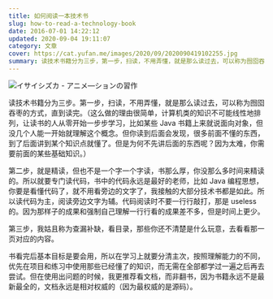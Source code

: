 ```yaml
---
title: 如何阅读一本技术书
slug: how-to-read-a-technology-book
date: 2016-07-01 14:22:12
updated: 2020-09-04 19:11:07
category: 文章
cover: https://cat.yufan.me/images/2020/09/2020090419102255.jpg
summary: 读技术书籍分为三步，第一步，扫读，不用弄懂，就是那么读过去，可以称为囫囵吞枣的状态，直到读完。
---
```


![イサイシズカ - アニメ―ションの習作](https://cat.yufan.me/images/2020/09/2020090419083649.jpg)

读技术书籍分为三步。第一步，扫读，不用弄懂，就是那么读过去，可以称为囫囵吞枣的方式，直到读完。（这么做的理由很简单，计算机类的知识不可能线性地排列，让读书的人从零开始一步步学习，比如某些 Java 书籍上来就说面向对象，但没几个人能一开始就理解这个概念。但你读到后面会发现，很多前面不懂的东西，到了后面讲到某个知识点就懂了。但是为何不先讲后面的东西呢？因为太难，你需要前面的某些基础知识。）

第二步，就是精读，但也不是一个字一个字读，书那么厚，你没那么多时间来精读的。所以就要专门读代码，书中的代码永远是最好的老师，比如 Java 编程思想，你要是看懂代码了，就不用看旁边的文字了，我接触的大部分技术书都是如此。所以读代码为主，阅读旁边文字为辅。代码阅读时不要一行行敲打，那是 useless 的。因为那样子的成果和强制自己理解一行行看的成果差不多，但是时间上更少。

第三步，我姑且称为查漏补缺，看目录，那些你还不清楚是什么玩意，去看看那一页对应的内容。

书看完后基本目标是要会用，所以在学习上就要分清主次，按照理解能力的不同，优先在项目和练习中使用那些已经懂了的知识，而无需在全部都学过一遍之后再去尝试。但在使用出问题的时候，我更推荐看文档，而非翻书，因为书籍永远不是最新最全的，文档永远是相对权威的（因为最权威的是源码）。
